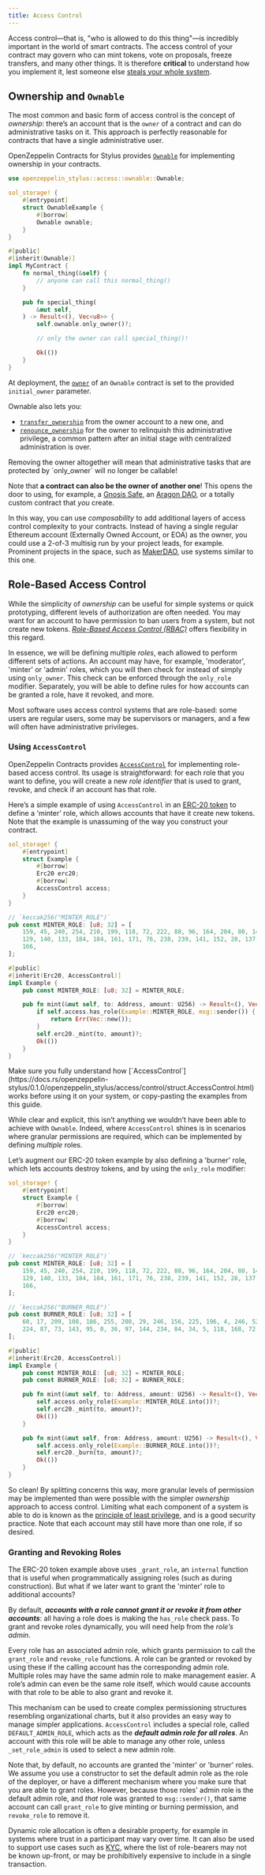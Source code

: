 ```yaml
---
title: Access Control
---
```


Access control—that is, "who is allowed to do this thing"—is incredibly important in the world of smart contracts. The access control of your contract may govern who can mint tokens, vote on proposals, freeze transfers, and many other things. It is therefore **critical** to understand how you implement it, lest someone else [steals your whole system](https://blog.openzeppelin.com/on-the-parity-wallet-multisig-hack-405a8c12e8f7).

## Ownership and `Ownable`

The most common and basic form of access control is the concept of _ownership_: there’s an account that is the `owner` of a contract and can do administrative tasks on it. This approach is perfectly reasonable for contracts that have a single administrative user.

OpenZeppelin Contracts for Stylus provides [`Ownable`](https://docs.rs/openzeppelin-stylus/0.1.0/openzeppelin_stylus/access/ownable/struct.Ownable.html) for implementing ownership in your contracts.

```rust
use openzeppelin_stylus::access::ownable::Ownable;

sol_storage! {
    #[entrypoint]
    struct OwnableExample {
        #[borrow]
        Ownable ownable;
    }
}

#[public]
#[inherit(Ownable)]
impl MyContract {
    fn normal_thing(&self) {
        // anyone can call this normal_thing()
    }

    pub fn special_thing(
        &mut self,
    ) -> Result<(), Vec<u8>> {
        self.ownable.only_owner()?;

        // only the owner can call special_thing()!

        Ok(())
    }
}
```

At deployment, the [`owner`](https://docs.rs/openzeppelin-stylus/0.1.0/openzeppelin_stylus/access/ownable/struct.Ownable.html#method.owner) of an `Ownable` contract is set to the provided `initial_owner` parameter.

Ownable also lets you:

* [`transfer_ownership`](https://docs.rs/openzeppelin-stylus/0.1.0/openzeppelin_stylus/access/ownable/struct.Ownable.html#method.transfer_ownership) from the owner account to a new one, and
* [`renounce_ownership`](https://docs.rs/openzeppelin-stylus/0.1.0/openzeppelin_stylus/access/ownable/struct.Ownable.html#method.renounce_ownership) for the owner to relinquish this administrative privilege, a common pattern after an initial stage with centralized administration is over.

<Callout type='warn'>
Removing the owner altogether will mean that administrative tasks that are protected by `only_owner` will no longer be callable!
</Callout>

Note that **a contract can also be the owner of another one**! This opens the door to using, for example, a [Gnosis Safe](https://gnosis-safe.io), an [Aragon DAO](https://aragon.org), or a totally custom contract that _you_ create.

In this way, you can use _composability_ to add additional layers of access control complexity to your contracts. Instead of having a single regular Ethereum account (Externally Owned Account, or EOA) as the owner, you could use a 2-of-3 multisig run by your project leads, for example. Prominent projects in the space, such as [MakerDAO](https://makerdao.com), use systems similar to this one.

## Role-Based Access Control

While the simplicity of _ownership_ can be useful for simple systems or quick prototyping, different levels of authorization are often needed. You may want for an account to have permission to ban users from a system, but not create new tokens. [_Role-Based Access Control (RBAC)_](https://en.wikipedia.org/wiki/Role-based_access_control) offers flexibility in this regard.

In essence, we will be defining multiple _roles_, each allowed to perform different sets of actions. An account may have, for example, 'moderator', 'minter' or 'admin' roles, which you will then check for instead of simply using `only_owner`. This check can be enforced through the `only_role` modifier. Separately, you will be able to define rules for how accounts can be granted a role, have it revoked, and more.

Most software uses access control systems that are role-based: some users are regular users, some may be supervisors or managers, and a few will often have administrative privileges.

### Using `AccessControl`

OpenZeppelin Contracts provides [`AccessControl`](https://docs.rs/openzeppelin-stylus/0.1.0/openzeppelin_stylus/access/control/struct.AccessControl.html) for implementing role-based access control. Its usage is straightforward: for each role that you want to define,
you will create a new _role identifier_ that is used to grant, revoke, and check if an account has that role.

Here’s a simple example of using `AccessControl` in an [ERC-20 token](erc20) to define a 'minter' role, which allows accounts that have it create new tokens. Note that the example is unassuming of the way you construct your contract.

```rust
sol_storage! {
    #[entrypoint]
    struct Example {
        #[borrow]
        Erc20 erc20;
        #[borrow]
        AccessControl access;
    }
}

// `keccak256("MINTER_ROLE")`
pub const MINTER_ROLE: [u8; 32] = [
    159, 45, 240, 254, 210, 199, 118, 72, 222, 88, 96, 164, 204, 80, 140, 208,
    129, 140, 133, 184, 184, 161, 171, 76, 238, 239, 141, 152, 28, 137, 86,
    166,
];

#[public]
#[inherit(Erc20, AccessControl)]
impl Example {
    pub const MINTER_ROLE: [u8; 32] = MINTER_ROLE;

    pub fn mint(&mut self, to: Address, amount: U256) -> Result<(), Vec<u8>> {
        if self.access.has_role(Example::MINTER_ROLE, msg::sender()) {
            return Err(Vec::new());
        }
        self.erc20._mint(to, amount)?;
        Ok(())
    }
}
```

<Callout>
Make sure you fully understand how [`AccessControl`](https://docs.rs/openzeppelin-stylus/0.1.0/openzeppelin_stylus/access/control/struct.AccessControl.html) works before using it on your system, or copy-pasting the examples from this guide.
</Callout>

While clear and explicit, this isn’t anything we wouldn’t have been able to achieve with `Ownable`. Indeed, where `AccessControl` shines is in scenarios where granular permissions are required, which can be implemented by defining _multiple_ roles.

Let’s augment our ERC-20 token example by also defining a 'burner' role, which lets accounts destroy tokens, and by using the `only_role` modifier:

```rust
sol_storage! {
    #[entrypoint]
    struct Example {
        #[borrow]
        Erc20 erc20;
        #[borrow]
        AccessControl access;
    }
}

// `keccak256("MINTER_ROLE")`
pub const MINTER_ROLE: [u8; 32] = [
    159, 45, 240, 254, 210, 199, 118, 72, 222, 88, 96, 164, 204, 80, 140, 208,
    129, 140, 133, 184, 184, 161, 171, 76, 238, 239, 141, 152, 28, 137, 86,
    166,
];

// `keccak256("BURNER_ROLE")`
pub const BURNER_ROLE: [u8; 32] = [
    60, 17, 209, 108, 186, 255, 208, 29, 246, 156, 225, 196, 4, 246, 52, 14,
    224, 87, 73, 143, 95, 0, 36, 97, 144, 234, 84, 34, 5, 118, 168, 72,
];

#[public]
#[inherit(Erc20, AccessControl)]
impl Example {
    pub const MINTER_ROLE: [u8; 32] = MINTER_ROLE;
    pub const BURNER_ROLE: [u8; 32] = BURNER_ROLE;

    pub fn mint(&mut self, to: Address, amount: U256) -> Result<(), Vec<u8>> {
        self.access.only_role(Example::MINTER_ROLE.into())?;
        self.erc20._mint(to, amount)?;
        Ok(())
    }

    pub fn mint(&mut self, from: Address, amount: U256) -> Result<(), Vec<u8>> {
        self.access.only_role(Example::BURNER_ROLE.into())?;
        self.erc20._burn(to, amount)?;
        Ok(())
    }
}
```

So clean! By splitting concerns this way, more granular levels of permission may be implemented than were possible with the simpler _ownership_ approach to access control. Limiting what each component of a system is able to do is known as the [principle of least privilege](https://en.wikipedia.org/wiki/Principle_of_least_privilege), and is a good security practice. Note that each account may still have more than one role, if so desired.

### Granting and Revoking Roles

The ERC-20 token example above uses `_grant_role`, an `internal` function that is useful when programmatically assigning roles (such as during construction). But what if we later want to grant the 'minter' role to additional accounts?

By default, ***accounts with a role cannot grant it or revoke it from other accounts***: all having a role does is making the `has_role` check pass. To grant and revoke roles dynamically, you will need help from the _role’s admin_.

Every role has an associated admin role, which grants permission to call the `grant_role` and `revoke_role` functions. A role can be granted or revoked by using these if the calling account has the corresponding admin role. Multiple roles may have the same admin role to make management easier. A role’s admin can even be the same role itself, which would cause accounts with that role to be able to also grant and revoke it.

This mechanism can be used to create complex permissioning structures resembling organizational charts, but it also provides an easy way to manage simpler applications. `AccessControl` includes a special role, called `DEFAULT_ADMIN_ROLE`, which acts as the ***default admin role for all roles***. An account with this role will be able to manage any other role, unless `_set_role_admin` is used to select a new admin role.

Note that, by default, no accounts are granted the 'minter' or 'burner' roles. We assume you use a constructor to set the default admin role as the role of the deployer, or have a different mechanism where you make sure that you are able to grant roles. However, because those roles' admin role is the default admin role, and _that_ role was granted to `msg::sender()`, that same account can call `grant_role` to give minting or burning permission, and `revoke_role` to remove it.

Dynamic role allocation is often a desirable property, for example in systems where trust in a participant may vary over time. It can also be used to support use cases such as [KYC](https://en.wikipedia.org/wiki/Know_your_customer), where the list of role-bearers may not be known up-front, or may be prohibitively expensive to include in a single transaction.

